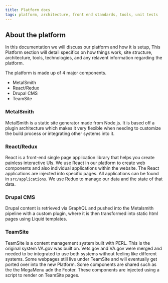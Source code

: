 ```yaml
---
title: Platform docs
tags: platform, architecture, front end standards, tools, unit tests
---
```


## About the platform
In this documentation we will discuss our platform and how it is setup, This Platform section will detail
specifics on how things work, site structure, architecture, tools, technologies, and any relavent
information regarding the platform.

The platform is made up of 4 major components.

- MetalSmith
- React/Redux
- Drupal CMS
- TeamSite

### MetalSmith
MetalSmith is a static site generator made from Node.js. It is based off a plugin architecture which
makes it very flexible when needing to customize the build process or integrating other systems into it.

### React/Redux
React is a front-end single page application library that helps you create painless interactive UIs.
We use React in our platform to create web components and also individual applications within the website.
The React applications are injected into specific pages. All applications can be found in `src/applications`.
We use Redux to manage our data and the state of that data.

### Drupal CMS
Drupal content is retrieved via GraphQL and pushed into the Metalsmith pipeline with a custom plugin,
where it is then transformed into static html pages using Liquid templates.

### TeamSite
TeamSite is a content management system built with PERL. This is the original system VA.gov was built on. Vets.gov and VA.gov were merged and needed to be integrated to use both systems without feeling like different systems. Some webpages still live under TeamSite and will eventually get ported over into the new Platform. Some components are shared such as the the MegaMenu adn the Footer. These components are injected using a script to render on TeamSite pages.
